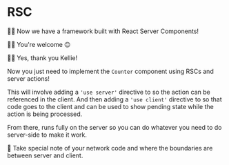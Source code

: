 # RSC

👨‍💼 Now we have a framework built with React Server Components!

🧝‍♂️ <PrevDiffLink>You're welcome</PrevDiffLink> 😉

👨‍💼 Yes, thank you Kellie!

Now you just need to implement the `Counter` component using RSCs and server
actions!

This will involve adding a `'use server'` directive
to <InlineFile file="./ui/counter.js" /> so the action can be referenced in the
client. And then adding a `'use client'` directive
to <InlineFile file="./ui/pending-form.js" /> so that code goes to the client
and can be used to show pending state while the action is being processed.

From there, <InlineFile file="./ui/counter.js" /> runs fully on the server so
you can do whatever you need to do server-side to make it work.

🦉 Take special note of your network code and where the boundaries are between
server and client.
